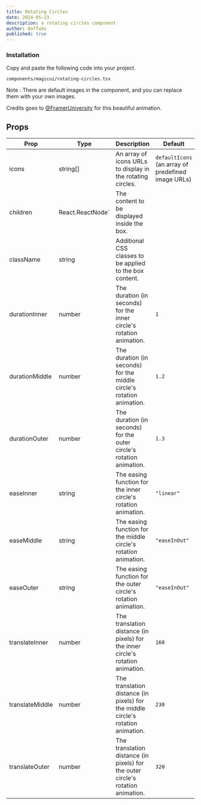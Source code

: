 ```yaml
---
title: Rotating Circles
date: 2024-05-23
description: a rotating circles component
author: DoffuXx
published: true
---
```


<ComponentPreview name="rotating-circles-demo" />

<Steps>

### Installation

Copy and paste the following code into your project.

```text
components/magicui/rotating-circles.tsx
```

Note : There are default images in the component, and you can replace them with your own images.


<ComponentSource name="rotating-circles" />

</Steps>

Credits goes to [@FramerUniversity](https://x.com/learnframer) for this beautiful animation.
## Props

| Prop | Type | Description | Default  |
| ---       | --- | --- | --- |
| icons | string[] | An array of icons URLs to display in the rotating circles. | `defaultIcons` (an array of predefined image URLs) |
| children | React.ReactNode` | The content to be displayed inside the box. |  |
| className | string | Additional CSS classes to be applied to the box content. |  |
| durationInner | number | The duration (in seconds) for the inner circle's rotation animation. | `1` |
| durationMiddle | number | The duration (in seconds) for the middle circle's rotation animation. | `1.2` |
| durationOuter | number | The duration (in seconds) for the outer circle's rotation animation. | `1.3` |
| easeInner | string | The easing function for the inner circle's rotation animation. | `"linear"` |
| easeMiddle | string | The easing function for the middle circle's rotation animation. | `"easeInOut"` |
| easeOuter | string | The easing function for the outer circle's rotation animation. | `"easeInOut"` |
| translateInner | number | The translation distance (in pixels) for the inner circle's rotation animation. | `160` |
| translateMiddle | number | The translation distance (in pixels) for the middle circle's rotation animation. | `230` |
| translateOuter | number | The translation distance (in pixels) for the outer circle's rotation animation. | `320` |

